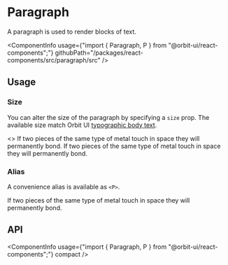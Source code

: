 
<Meta
    title="Components/Paragraph"
    id="paragraph"
/>

# Paragraph

<Tagline>A paragraph is used to render blocks of text.</Tagline>

<ComponentInfo
    usage={"import { Paragraph, P } from \"@orbit-ui/react-components\";"}
    githubPath="/packages/react-components/src/paragraph/src"
/>

## Usage

### Size

You can alter the size of the paragraph by specifying a `size` prop. The available size match Orbit UI [typographic body text](?path=/docs/typography--page#body).

<Preview>
    <Story name="size">
        <>
            <Paragraph size="lg">If two pieces of the same type of metal touch in space they will permanently bond.</Paragraph>
            <Paragraph>If two pieces of the same type of metal touch in space they will permanently bond.</Paragraph>
        </>
    </Story>
</Preview>

### Alias

A convenience alias is available as `<P>`.

<Preview>
    <Story name="alias">
        <P>If two pieces of the same type of metal touch in space they will permanently bond.</P>
    </Story>
</Preview>

## API

<ArgsTable of={InnerParagraph} />

<ComponentInfo
    usage={"import { Paragraph, P } from \"@orbit-ui/react-components\";"}
    compact
/>
